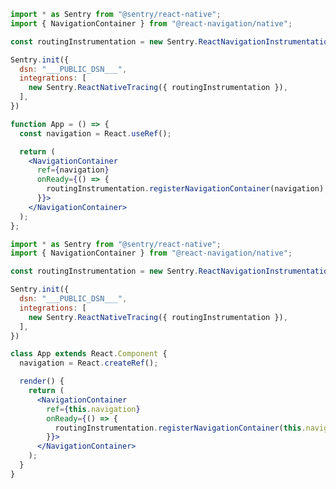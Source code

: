 ```jsx {tabTitle: Functional Components}
import * as Sentry from "@sentry/react-native";
import { NavigationContainer } from "@react-navigation/native";

const routingInstrumentation = new Sentry.ReactNavigationInstrumentation();

Sentry.init({
  dsn: "___PUBLIC_DSN___",
  integrations: [
    new Sentry.ReactNativeTracing({ routingInstrumentation }),
  ],
})

function App = () => {
  const navigation = React.useRef();

  return (
    <NavigationContainer
      ref={navigation}
      onReady={() => {
        routingInstrumentation.registerNavigationContainer(navigation);
      }}>
    </NavigationContainer>
  );
};
```

```jsx {tabTitle: Class Components}
import * as Sentry from "@sentry/react-native";
import { NavigationContainer } from "@react-navigation/native";

const routingInstrumentation = new Sentry.ReactNavigationInstrumentation();

Sentry.init({
  dsn: "___PUBLIC_DSN___",
  integrations: [
    new Sentry.ReactNativeTracing({ routingInstrumentation }),
  ],
})

class App extends React.Component {
  navigation = React.createRef();

  render() {
    return (
      <NavigationContainer
        ref={this.navigation}
        onReady={() => {
          routingInstrumentation.registerNavigationContainer(this.navigation);
        }}>
      </NavigationContainer>
    );
  }
}
```